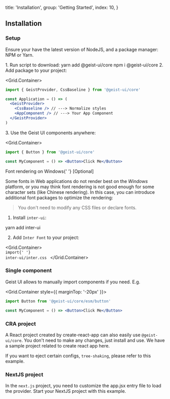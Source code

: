 
  title: 'Installation',
  group: 'Getting Started',
  index: 10,
}

## Installation

### Setup

Ensure your have the latest version of <Link href="https://nodejs.org/en/download/">NodeJS</Link>,
and a package manager: <Link target="_blank" rel="nofollow" href="https://www.npmjs.com/">NPM</Link> or <Link target="_blank" rel="nofollow" href="https://yarnpkg.com/">Yarn</Link>.

<Spacer h={1} />
<Dot type="success" /> 1. Run script to download:
<Spacer h={0.8} />
<Tabs initialValue="yarn" hideDivider>
  <Tabs.Item label="Yarn" value="yarn">
    <Snippet width="400px">yarn add @geist-ui/core</Snippet>
  </Tabs.Item>
  <Tabs.Item label="Npm" value="npm">
    <Snippet width="400px">npm i @geist-ui/core</Snippet>
  </Tabs.Item>
</Tabs>
<Spacer h={1.5} />
<Dot type="success" /> 2. Add package to your project:

<Grid.Container>
<Grid xs={24} sm={16}>

```jsx
import { GeistProvider, CssBaseline } from '@geist-ui/core'

const Application = () => (
  <GeistProvider>
    <CssBaseline /> // ---> Normalize styles
    <AppComponent /> // ---> Your App Component
  </GeistProvider>
)
```

</Grid>
</Grid.Container>
<Spacer h={.5} />
<Dot type="success" /> 3. Use the Geist UI components anywhere:

<Grid.Container>
<Grid xs={24} sm={16}>

```jsx
import { Button } from '@geist-ui/core'

const MyComponent = () => <Button>Click Me</Button>
```

</Grid>
</Grid.Container>

<Spacer h={1.5} />

<Text h3>
  Font rendering on Windows{' '}
  <Text span type="secondary" font=".75em" style={{ textTransform: 'uppercase' }}>
    [Optional]
  </Text>
</Text>

Some fonts in Web applications do not render best on the _Windows_ platform, or you may think font rendering is not good enough for some character sets (like Chinese rendering). In this case, you can introduce additional font packages to optimize the rendering:

> You don't need to modify any CSS files or declare fonts.

1. Install `inter-ui`:

<Snippet width="400px">yarn add inter-ui</Snippet>

<Spacer h={1.5} />

2. Add `Inter Font` to your project:

<Grid.Container>
  <Grid xs={24} sm={16}>
    <Code block my={0} width="100%">
      <span className="token keyword module">import</span>{' '}
      <span className="token string">inter-ui/inter.css</span>
    </Code>
  </Grid>
</Grid.Container>

<Spacer h={3} />

### Single component

Geist UI allows to manually import components if you need. E.g.

<Grid.Container style={{ marginTop: '-20px' }}>
<Grid xs={24} sm={16}>

```jsx
import Button from '@geist-ui/core/esm/button'

const MyComponent = () => <Button>Click Me</Button>
```

</Grid>
</Grid.Container>

<Spacer h={2.5} />

### CRA project

A React project created by <Link color target="_blank" rel="nofollow" href="https://github.com/facebook/create-react-app">create-react-app</Link> can
also easily use `@geist-ui/core`. You don't need to make any changes, just install and use. We have <Link target="_blank" color rel="nofollow" href="https://github.com/geist-org/react-getting-started">a
sample project related to create react app here</Link>.

If you want to eject certain configs, `tree-shaking`, please refer to <Link target="_blank" color rel="nofollow" href="https://github.com/geist-org/geist-ui/blob/master/examples/tree-shaking-create-react-app/README.md">this example</Link>.

<Spacer h={2.5} />

### NextJS project

In the `next.js` project, you need to customize the <Link target="_blank" color rel="nofollow" href="https://nextjs.org/docs/advanced-features/custom-app">app.jsx</Link> entry file to load the provider.
Start your NextJS project with <Link target="_blank" color rel="nofollow" href="https://github.com/geist-org/geist-ui/blob/master/examples/create-next-app/README.md">this example</Link>.

